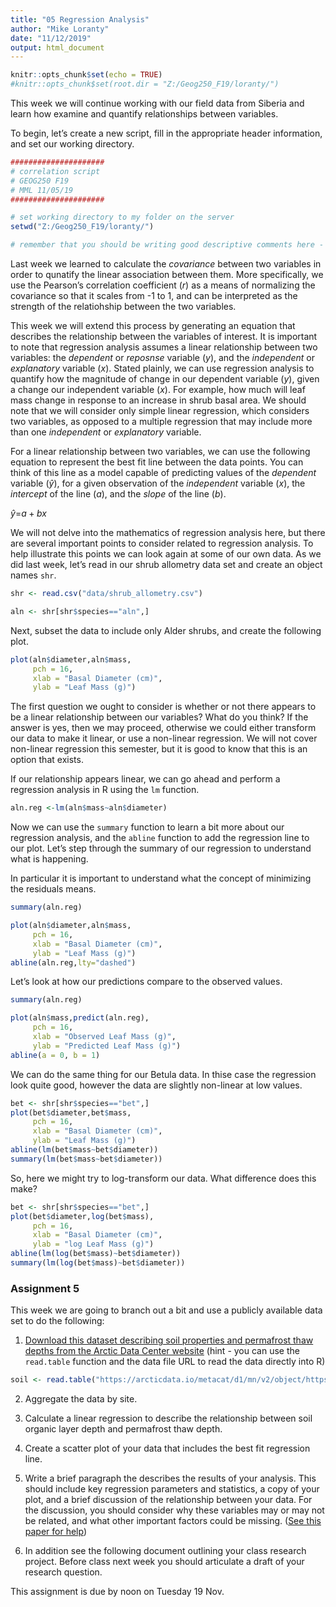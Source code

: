 ```yaml
---
title: "05 Regression Analysis"
author: "Mike Loranty"
date: "11/12/2019"
output: html_document
---
```



```r
knitr::opts_chunk$set(echo = TRUE)
#knitr::opts_chunk$set(root.dir = "Z:/Geog250_F19/loranty/")
```

This week we will continue working with our field data from Siberia and learn how examine and quantify relationships between variables.

To begin, let's create a new script, fill in the appropriate header information, and set our working directory.
```r
#####################
# correlation script
# GEOG250 F19
# MML 11/05/19
#####################

# set working directory to my folder on the server
setwd("Z:/Geog250_F19/loranty/")

# remember that you should be writing good descriptive comments here - these are your notes!

```


Last week we learned to calculate the *covariance* between two variables in order to qunatify the linear association between them. More specifically, we use the Pearson's correlation coefficient (*r*) as a means of normalizing the covariance so that it scales from -1 to 1, and can be interpreted as the strength of the relatiohship between the two variables. 

This week we will extend this process by generating an equation that describes the relationship between the variables of interest. It is important to note that regression analysis assumes a linear relationship between two variables: the *dependent* or *reposnse* variable (*y*), and the *independent* or *explanatory* variable (*x*). Stated plainly, we can use regression analysis to quantify how the magnitude of change in our dependent variable (*y*), given a change our independent variable (*x*). For example, how much will leaf mass change in response to an increase in shrub basal area. We should note that we will consider only simple linear regression, which considers two variables, as opposed to a multiple regression that may include more than one *independent* or *explanatory* variable.  

For a linear relationship between two variables, we can use the following equation to represent the best fit line between the data points. You can think of this line as a model capable of predicting values of the *dependent* variable ($\hat{y}$), for a given observation of the *independent* variable (*x*), the *intercept* of the line (*a*), and the *slope* of the line (*b*). 

$\hat{y}$=$a + bx$

We will not delve into the mathematics of regression analysis here, but there are several important points to consider related to regression analysis. To help illustrate this points we can look again at some of our own data. As we did last week, let's read in our shrub allometry data set and create an object names `shr`. 

```r
shr <- read.csv("data/shrub_allometry.csv")

aln <- shr[shr$species=="aln",]
```
Next, subset the data to include only Alder shrubs, and create the following plot. 
```r
plot(aln$diameter,aln$mass,
     pch = 16,
     xlab = "Basal Diameter (cm)",
     ylab = "Leaf Mass (g)")
```

The first question we ought to consider is whether or not there appears to be a linear relationship between our variables? What do you think? If the answer is yes, then we may proceed, otherwise we could either transform our data to make it linear, or use a non-linear regression. We will not cover non-linear regression this semester, but it is good to know that this is an option that exists. 

If our relationship appears linear, we can go ahead and perform a regression analysis in R using the `lm` function. 
```r
aln.reg <-lm(aln$mass~aln$diameter)
```

Now we can use the `summary` function to learn a bit more about our regression analysis, and the `abline` function to add the regression line to our plot. Let's step through the summary of our regression to understand what is happening. 

In particular it is important to understand what the concept of minimizing the residuals means.

```r
summary(aln.reg)

plot(aln$diameter,aln$mass,
     pch = 16,
     xlab = "Basal Diameter (cm)",
     ylab = "Leaf Mass (g)")
abline(aln.reg,lty="dashed")
```

Let's look at how our predictions compare to the observed values.
```r
summary(aln.reg)

plot(aln$mass,predict(aln.reg),
     pch = 16,
     xlab = "Observed Leaf Mass (g)",
     ylab = "Predicted Leaf Mass (g)")
abline(a = 0, b = 1)
```


We can do the same thing for our Betula data. In thise case the regression look quite good, however the data are slightly non-linear at low values. 
```r
bet <- shr[shr$species=="bet",]
plot(bet$diameter,bet$mass,
     pch = 16,
     xlab = "Basal Diameter (cm)",
     ylab = "Leaf Mass (g)")
abline(lm(bet$mass~bet$diameter))
summary(lm(bet$mass~bet$diameter))
```

So, here we might try to log-transform our data. What difference does this make? 
```r
bet <- shr[shr$species=="bet",]
plot(bet$diameter,log(bet$mass),
     pch = 16,
     xlab = "Basal Diameter (cm)",
     ylab = "log Leaf Mass (g)")
abline(lm(log(bet$mass)~bet$diameter))
summary(lm(log(bet$mass)~bet$diameter))
```


### Assignment 5

This week we are going to branch out a bit and use a publicly available data set to do the following: 

1. [Download this dataset describing soil properties and permafrost thaw depths from the Arctic Data Center website](https://arcticdata.io/catalog/view/https://pasta.lternet.edu/package/metadata/eml/knb-lter-bnz/560/4) (hint - you can use the `read.table` function and the data file URL to read the data directly into R)
```r
soil <- read.table("https://arcticdata.io/metacat/d1/mn/v2/object/https%3A%2F%2Fpasta.lternet.edu%2Fpackage%2Fdata%2Feml%2Fknb-lter-bnz%2F560%2F4%2F367f95efb22181b5f5dc864ef2f1b6fd", sep = "\t", header = T)
```
2. Aggregate the data by site. 

3. Calculate a linear regression to describe the relationship between soil organic layer depth and permafrost thaw depth.

4. Create a scatter plot of your data that includes the best fit regression line. 

5. Write a brief paragraph the describes the results of your analysis. This should include key regression parameters and statistics, a copy of your plot, and a brief discussion of the relationship between your data. For the discussion, you should consider why these variables may or may not be related, and what other important factors could be missing. ([See this paper for help](https://www.biogeosciences.net/15/5287/2018/))

5. In addition see the following document outlining your class research project. Before class next week you should articulate a draft of your research question. 

This assignment is due by noon on Tuesday 19 Nov. 



